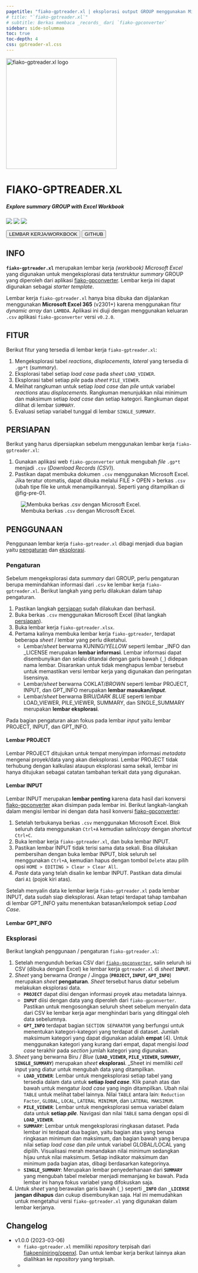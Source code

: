 ```yaml
---
pagetitle: "fiako-gptreader.xl | eksplorasi output GROUP menggunakan Microsoft Excel"
# title: "`fiako-gptreader.xl`"
# subtitle: Berkas membaca _records_ dari `fiako-gpconverter`
sidebar: side-solummaa
toc: true
toc-depth: 4
css: gptreader-xl.css
---
```


::: {.text-center}

<img src="assets/logo-by-midjourney-3.png" alt="fiako-gptreader.xl logo" width="300" class="border border-dark rounded">

# FIAKO-GPTREADER.XL {.unlisted}
##### Explore _summary_ GROUP with Excel Workbook {.unlisted}

![](https://img.shields.io/github/license/fiakoenjiniring/gptreader.xl)
![](https://img.shields.io/github/v/release/fiakoenjiniring/gptreader.xl?color=informational&label=gptreader%2Exl&labelColor=coral&logo=Microsoft%20Excel&style=flat-square) 
![](https://img.shields.io/github/release-date/fiakoenjiniring/gptreader.xl?color=black&label=release&labelColor=olive&logo=Microsoft%20Excel&logoColor=white)

[<button type="button" class="btn btn-primary m-1">LEMBAR KERJA/WORKBOOK</button>](https://github.com/fiakoenjiniring/gptreader.xl/releases/latest/download/fiako-gptreader.xlsx)
[<button type="button" class="btn btn-info m-1">GITHUB</button>](https://github.com/fiakoenjiniring/gptreader.xl)

:::

<!-- :::{.callout-warning .text-center appearance="minimal"} 
Halaman ini masih dalam pengembangan
::: -->

## INFO {#sec-info}

**`fiako-gptreader.xl`** merupakan lembar kerja _(workbook)_ _Microsoft Excel_ yang digunakan untuk mengeksplorasi data terstruktur _summary_ GROUP yang diperoleh dari aplikasi [fiako-gpconverter](https://manual.fiako.engineering/solummaa/fiako-gpconverter.html). Lembar kerja ini dapat digunakan sebagai _starter template_. 

Lembar kerja `fiako-gptreader.xl` hanya bisa dibuka dan dijalankan menggunakan **Microsoft Excel 365** (v2301+) karena menggunakan fitur _dynamic array_ dan `LAMBDA`. Aplikasi ini diuji dengan menggunakan keluaran `.csv` aplikasi `fiako-gpconverter` versi `v0.2.0`.

## FITUR {#sec-features}

Berikut fitur yang tersedia di lembar kerja `fiako-gptreader.xl`:

1. Mengeksplorasi tabel _reactions_, _displacements_, _lateral_ yang tersedia di `.gp*t` (_summary_).
2. Eksplorasi tabel setiap _load case_ pada _sheet_ `LOAD_VIEWER`. 
3. Eksplorasi tabel setiap _pile_ pada _sheet_ `PILE_VIEWER`. 
4. Melihat rangkuman untuk setiap _load case_ dan _pile_ untuk variabel _reactions_ atau _displacements_. Rangkuman menunjukkan nilai minimum dan maksimum setiap _load case_ dan setiap kategori. Rangkuman dapat dilihat di lembar `SUMMARY`.
5. Evaluasi setiap variabel tunggal di lembar `SINGLE_SUMMARY`.

## PERSIAPAN {#sec-preparation}

Berikut yang harus dipersiapkan sebelum menggunakan lembar kerja `fiako-gptreader.xl`:

1. Gunakan aplikasi web `fiako-gpconverter` untuk mengubah _file_ `.gp*t` menjadi `.csv` (_Download Records (CSV)_). 
2. Pastikan dapat membuka dokumen `.csv` menggunakan Microsoft Excel. Jika teratur otomatis, dapat dibuka melalui FILE > OPEN > berkas `.csv` (ubah tipe file ke untuk menampilkannya). Seperti yang ditampilkan di @fig-pre-01.

::: {.column-body}

![Membuka berkas `.csv` dengan Microsoft Excel.](assets/gptreader-xl/gptreader-xl-pre-01.gif){#fig-pre-01}

:::

## PENGGUNAAN {#sec-tutorial}

Penggunaan lembar kerja `fiako-gptreader.xl` dibagi menjadi dua bagian yaitu [pengaturan]( #sec-tutorial-setup) dan [eksplorasi](#sec-tutorial-exploration).

### Pengaturan {#sec-tutorial-setup}

Sebelum mengeksplorasi data _summary_ dari GROUP, perlu pengaturan berupa memindahkan informasi dari `.csv` ke lembar kerja `fiako-gptreader.xl`. Berikut langkah yang perlu dilakukan dalam tahap pengaturan.

1. Pastikan langkah [persiapan](#sec-preparation) sudah dilakukan dan berhasil.
2. Buka berkas `.csv` menggunakan Microsoft Excel (lihat langkah [persiapan](#sec-preparation)).
3. Buka lembar kerja `fiako-gptreader.xlsx`. 
4. Pertama kalinya membuka lembar kerja `fiako-gptreader`, terdapat beberapa _sheet_ / lembar yang perlu diketahui.
    - Lembar/_sheet_ berwarna [KUNING/_YELLOW_]{.sheet-info} seperti lembar [_INFO]{.sheet-info} dan [_LICENSE]{.sheet-info} merupakan **lembar informasi**. Lembar informasi dapat disembunyikan dan selalu ditandai dengan garis bawah (`_`) didepan nama lembar. Disarankan untuk tidak menghapus lembar tersebut untuk memastikan versi lembar kerja yang digunakan dan peringatan lisensinya. 
    - Lembar/_sheet_ berwarna [COKLAT/_BROWN_]{.sheet-input} seperti lembar [PROJECT]{.sheet-input}, [INPUT]{.sheet-input}, dan [GPT_INFO]{.sheet-input} merupakan **lembar masukan/_input_**.
    - Lembar/_sheet_ berwarna [BIRU/_DARK BLUE_]{.sheet-explore} seperti lembar [LOAD_VIEWER]{.sheet-explore}, [PILE_VIEWER]{.sheet-explore}, [SUMMARY]{.sheet-explore}, dan [SINGLE_SUMMARY]{.sheet-explore} merupakan **lembar eksplorasi**. 

Pada bagian pengaturan akan fokus pada lembar _input_ yaitu lembar [PROJECT]{.sheet-input}, [INPUT]{.sheet-input}, dan [GPT_INFO]{.sheet-input}.

#### Lembar [PROJECT]{.sheet-input}

Lembar [PROJECT]{.sheet-input} ditujukan untuk tempat menyimpan informasi _metadata_ mengenai proyek/data yang akan dieksplorasi. Lembar [PROJECT]{.sheet-input} tidak terhubung dengan kalkulasi ataupun eksplorasi sama sekali, lembar ini hanya ditujukan sebagai catatan tambahan terkait data yang digunakan. 

#### Lembar [INPUT]{.sheet-input}

Lembar [INPUT]{.sheet-input} merupakan **lembar penting** karena data hasil dari konversi [fiako-gpconverter] akan disimpan pada lembar ini. Berikut langkah-langkah dalam mengisi lembar ini dengan data hasil konversi [fiako-gpconverter]:

1. Setelah terbukanya berkas `.csv` menggunakan Microsoft Excel. Blok seluruh data menggunakan `Ctrl+A` kemudian salin/_copy_ dengan _shortcut_ `Ctrl+C`. 
2. Buka lembar kerja `fiako-gptreader.xl`, dan buka lembar [INPUT]{.sheet-input}.
3. Pastikan lembar [INPUT]{.sheet-input} tidak terisi sama data sekali. Bisa dilakukan pembersihan dengan buka lembar [INPUT]{.sheet-input}, blok seluruh sel menggunakan `Ctrl+A`, kemudian hapus dengan tombol `Delete` atau pilih opsi `HOME > EDITING > Clear > Clear All`.
4. _Paste_ data yang telah disalin ke lembar [INPUT]{.sheet-input}. Pastikan data dimulai dari `A1` (pojok kiri atas). 

Setelah menyalin data ke lembar kerja `fiako-gptreader.xl` pada lembar [INPUT]{.sheet-input}, data sudah siap dieksplorasi. Akan tetapi terdapat tahap tambahan di lembar [GPT_INFO]{.sheet-input} yaitu menentukan batasan/kelompok setiap _Load Case_. 

#### Lembar [GPT_INFO]{.sheet-input}



[fiako-gpconverter]: /solummaa/gpconverter.qmd

### Eksplorasi {#sec-tutorial-exploration}


Berikut langkah penggunaan / pengaturan `fiako-gptreader.xl`:

1. Setelah mengunduh berkas CSV dari [`fiako-gpconverter`](/solummaa/gpconverter.qmd), salin seluruh isi CSV (dibuka dengan Excel) ke lembar kerja `gptreader.xl` di _sheet_ **`INPUT`**.
2. _Sheet_ yang berwarna _Orange_ / Jingga (**`PROJECT`, `INPUT`, `GPT_INFO`**) merupakan _sheet_ **pengaturan**. _Sheet_ tersebut harus diatur sebelum melakukan eksplorasi data.
    - **`PROJECT`** dapat diisi dengan informasi proyek atau metadata lainnya. 
    - **`INPUT`** diisi dengan data yang diperoleh dari `fiako-gpconverter`. Pastikan untuk mengosongkan seluruh sheet sebelum menyalin data dari CSV ke lembar kerja agar menghindari baris yang ditinggal oleh data sebelumnya.
    - **`GPT_INFO`** terdapat bagian `SECTION SEPARATOR` yang berfungsi untuk menentukan kategori-kategori yang terdapat di dataset. Jumlah maksimum kategori yang dapat digunakan adalah **empat** (4). Untuk menggunakan kategori yang kurang dari empat, dapat mengisi _load case_ terakhir pada _section_ jumlah kategori yang digunakan. 
3. _Sheet_ yang berwarna Biru / _Blue_ (**`LOAD_VIEWER`, `PILE_VIEWER`, `SUMMARY`, `SINGLE_SUMMARY`**) merupakan _sheet_ **eksplorasi**. _Sheet ini memiliki _cell_ input yang diatur untuk mengubah data yang ditampilkan. 
    - **`LOAD_VIEWER`**: Lembar untuk mengeksplorasi setiap tabel yang tersedia dalam data untuk **setiap _load case_**. Klik panah atas dan bawah untuk mengatur _load case_ yang ingin ditampilkan. Ubah nilai `TABLE` untuk melihat tabel lainnya. Nilai `TABLE` antara lain: `Reduction Factor`, `GLOBAL`, `LOCAL`, `LATERAL MINIMUM`, dan `LATERAL MAKSIMUM`. 
    - **`PILE_VIEWER`**: Lembar untuk mengeksplorasi semua variabel dalam data untuk **setiap _pile_**. Navigasi dan nilai `TABLE` sama dengan opsi di **`LOAD_VIEWER`**. 
    - **`SUMMARY`**: Lembar untuk mengeksplorasi ringkasan dataset. Pada lembar ini terdapat dua bagian, yaitu bagian atas yang berupa ringkasan minimum dan maksimum, dan bagian bawah yang berupa nilai setiap _load case_ dan _pile_ untuk variabel GLOBAL/LOCAL yang dipilih. Visualisasi merah menandakan nilai minimum sedangkan hijau untuk nilai maksimum. Setiap indikator maksimum dan minimum pada bagian atas, dibagi berdasarkan kategorinya. 
    - **`SINGLE_SUMMARY`**: Merupakan lembar penyederhanaan dari **`SUMMARY`** yang mengubah tabel melebar menjadi memanjang ke bawah. Pada lembar ini hanya fokus variabel yang difokuskan saja. 
4. Untuk _sheet_ yang berawalan garis bawah (`_`) seperti **`_INFO`** dan **`_LICENSE`** **jangan dihapus** dan cukup disembunyikan saja. Hal ini memudahkan untuk mengetahui versi `fiako-gptreader.xl` yang digunakan dalam lembar kerjanya. 

## Changelog {#sec-changelog}

- v1.0.0 (2023-03-06)
    - `fiako-gptreader.xl` memiliki _repository_ terpisah dari [fiakoenjiniring/openxl](https://github.com/fiakoenjiniring/openxl). Dan untuk lembar kerja berikut lainnya akan dialihkan ke _repository_ yang terpisah.
    - 